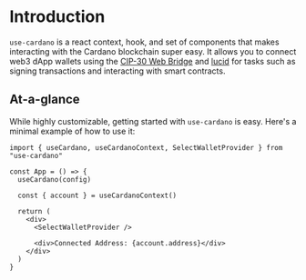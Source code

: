 # Introduction

`use-cardano` is a react context, hook, and set of components that makes interacting with the Cardano blockchain super easy. It allows you to connect web3 dApp wallets using the [CIP-30 Web Bridge](https://cips.cardano.org/cips/cip30/) and [lucid](https://github.com/spacebudz/lucid) for tasks such as signing transactions and interacting with smart contracts.

## At-a-glance

While highly customizable, getting started with `use-cardano` is easy. Here's a minimal example of how to use it:

```tsx copy
import { useCardano, useCardanoContext, SelectWalletProvider } from "use-cardano"

const App = () => {
  useCardano(config)

  const { account } = useCardanoContext()

  return (
    <div>
      <SelectWalletProvider />

      <div>Connected Address: {account.address}</div>
    </div>
  )
}
```
